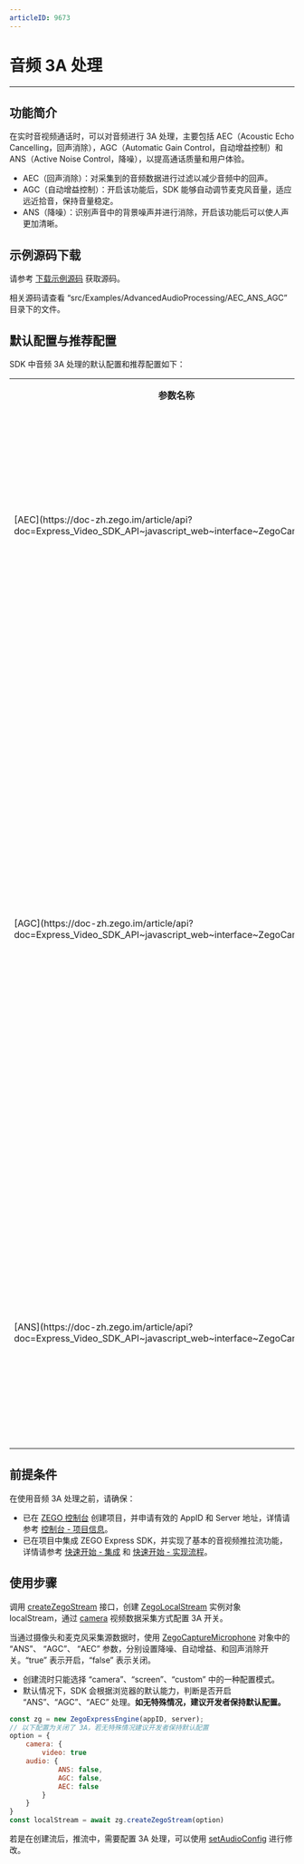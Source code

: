 ```yaml
---
articleID: 9673
---
```

# 音频 3A 处理

- - -

## 功能简介

在实时音视频通话时，可以对音频进行 3A 处理，主要包括 AEC（Acoustic Echo Cancelling，回声消除），AGC（Automatic Gain Control，自动增益控制）和 ANS（Active Noise Control，降噪），以提高通话质量和用户体验。

- AEC（回声消除）：对采集到的音频数据进行过滤以减少音频中的回声。
- AGC（自动增益控制）：开启该功能后，SDK 能够自动调节麦克风音量，适应远近拾音，保持音量稳定。
- ANS（降噪）：识别声音中的背景噪声并进行消除，开启该功能后可以使人声更加清晰。

## 示例源码下载

请参考 [下载示例源码](!DownloadDemo/DownloadDemo) 获取源码。

相关源码请查看 “src/Examples/AdvancedAudioProcessing/AEC_ANS_AGC” 目录下的文件。

## 默认配置与推荐配置

SDK 中音频 3A 处理的默认配置和推荐配置如下：

<table>
  
  <tbody><tr>
    <th>参数名称</th>
    <th>参数描述</th>
    <th>默认配置</th>
    <th>推荐配置</th>
  </tr>
  <tr>
    <td>[AEC](https://doc-zh.zego.im/article/api?doc=Express_Video_SDK_API~javascript_web~interface~ZegoCamera#aec)</td>
    <td>开/关回声消除。</td>
    <td>未调用此参数前，SDK 内部会自动判断是否需要使用 AEC，一旦调用此参数，则 SDK 不再自动判断。</td>
    <td>在一般使用场景中，建议不修改该配置，保持默认即可。</td>
  </tr>
  <tr>
    <td>[AGC](https://doc-zh.zego.im/article/api?doc=Express_Video_SDK_API~javascript_web~interface~ZegoCamera#agc)</td>
    <td>开/关自动增益控制。</td>
    <td>未调用此参数前，SDK 内部会自动判断是否需要使用 AGC，一旦调用此参数，则 SDK 不再自动判断。</td>
    <td><ul><li>在普通语聊场景中，建议使用默认配置。</li><li>在音乐电台场景中，建议不开启自动增益控制以还原人声。</li><li>在教育场景中，如大班课、小班课和 1v1 等，建议开启自动增益控制。</li></ul></td>
  </tr>
  <tr>
    <td>[ANS](https://doc-zh.zego.im/article/api?doc=Express_Video_SDK_API~javascript_web~interface~ZegoCamera#ans)</td>
    <td>开/关噪声抑制。</td>
    <td>未调用此参数前，SDK 内部会自动判断是否需要使用 ANS，一旦调用此参数，则 SDK 不再自动判断。</td>
    <td>在一般使用场景中，建议不修改该配置，保持默认即可。</td>
  </tr>
</tbody></table>


## 前提条件

在使用音频 3A 处理之前，请确保：

- 已在 [ZEGO 控制台](https://console.zego.im) 创建项目，并申请有效的 AppID 和 Server 地址，详情请参考 [控制台 - 项目信息](#12107)。
- 已在项目中集成 ZEGO Express SDK，并实现了基本的音视频推拉流功能，详情请参考 [快速开始 - 集成](!ExpressVideoSDK-Integration/SDK_Integration) 和 [快速开始 - 实现流程](!ExpressVideoSDK-Integration/Solution_Implementation)。

## 使用步骤

调用 [createZegoStream](@createZegoStream) 接口，创建 [ZegoLocalStream](@-ZegoLocalStream) 实例对象 localStream，通过 [camera](https://doc-zh.zego.im/article/api?doc=Express_Video_SDK_API~javascript_web~interface~ZegoStreamOptions#camera) 视频数据采集方式配置 3A 开关。


当通过摄像头和麦克风采集源数据时，使用 [ZegoCaptureMicrophone](@-ZegoCaptureMicrophone) 对象中的 “ANS”、 “AGC”、 “AEC” 参数，分别设置降噪、自动增益、和回声消除开关。“true” 表示开启，“false” 表示关闭。

<Warning title="注意">


- 创建流时只能选择 “camera”、“screen”、“custom” 中的一种配置模式。
- 默认情况下，SDK 会根据浏览器的默认能力，判断是否开启 “ANS”、“AGC”、“AEC” 处理。**如无特殊情况，建议开发者保持默认配置。**

</Warning>



```javascript
const zg = new ZegoExpressEngine(appID, server);
// 以下配置为关闭了 3A，若无特殊情况建议开发者保持默认配置
option = {
    camera: {
        video: true
  	audio: {
            ANS: false,
            AGC: false,
            AEC: false
        }
    }
}
const localStream = await zg.createZegoStream(option)
```

<Warning title="注意">


若是在创建流后，推流中，需要配置 3A 处理，可以使用 [setAudioConfig](https://doc-zh.zego.im/article/api?doc=Express_Video_SDK_API~javascript_web~class~ZegoExpressEngine#set-audio-config) 进行修改。

</Warning>


